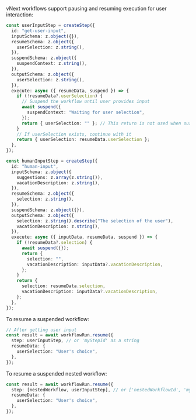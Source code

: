 vNext workflows support pausing and resuming execution for user interaction:

```typescript
const userInputStep = createStep({
  id: "get-user-input",
  inputSchema: z.object({}),
  resumeSchema: z.object({
    userSelection: z.string(),
  }),
  suspendSchema: z.object({
    suspendContext: z.string(),
  }),
  outputSchema: z.object({
    userSelection: z.string(),
  }),
  execute: async ({ resumeData, suspend }) => {
    if (!resumeData?.userSelection) {
      // Suspend the workflow until user provides input
      await suspend({
        suspendContext: "Waiting for user selection",
      });
      return { userSelection: "" }; // This return is not used when suspended
    }
    // If userSelection exists, continue with it
    return { userSelection: resumeData.userSelection };
  },
});
```

```typescript
const humanInputStep = createStep({
  id: "human-input",
  inputSchema: z.object({
    suggestions: z.array(z.string()),
    vacationDescription: z.string(),
  }),
  resumeSchema: z.object({
    selection: z.string(),
  }),
  suspendSchema: z.object({}),
  outputSchema: z.object({
    selection: z.string().describe("The selection of the user"),
    vacationDescription: z.string(),
  }),
  execute: async ({ inputData, resumeData, suspend }) => {
    if (!resumeData?.selection) {
      await suspend({});
      return {
        selection: "",
        vacationDescription: inputData?.vacationDescription,
      };
    }
    return {
      selection: resumeData.selection,
      vacationDescription: inputData?.vacationDescription,
    };
  },
});
```

To resume a suspended workflow:

```typescript
// After getting user input
const result = await workflowRun.resume({
  step: userInputStep, // or 'myStepId' as a string
  resumeData: {
    userSelection: "User's choice",
  },
});
```

To resume a suspended nested workflow:

```typescript
const result = await workflowRun.resume({
  step: [nestedWorkflow, userInputStep], // or ['nestedWorkflowId', 'myStepId'] as a string array
  resumeData: {
    userSelection: "User's choice",
  },
});
```
